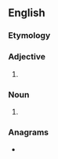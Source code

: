 {{also|money-making}}
==English==

===Etymology===
{{compound|en|money|making}}

===Adjective===
{{en-adj}}

# {{alt form|en|money-making}}

===Noun===
{{en-noun|-}}

# {{alt form|en|money-making}}

===Anagrams===
* {{anagrams|en|a=aegikmmnnoy|making money}}